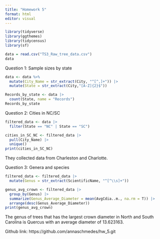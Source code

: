 ```yaml
---
title: "Homework 5"
format: html
editor: visual
---
```


```r
library(tidyverse)
library(ggthemes)
library(tidycensus)
library(sf)
```

```r
data = read.csv("TS3_Raw_tree_data.csv")
data
```

Question 1: Sample sizes by state

```r
data <- data %>%
  mutate(City_Name = str_extract(City, "^[^,]+")) |>
  mutate(State = str_extract(City,"[A-Z]{2}$"))

Records_by_state <- data |>
  count(State, name = "Records")
Records_by_state
```

Question 2: Cities in NC/SC

```r
filtered_data <- data |>
  filter(State == "NC" | State == "SC")

cities_in_SC_NC <- filtered_data |>
  pull(City_Name) |>
  unique()
print(cities_in_SC_NC)
```

They collected data from Charleston and Charlotte.

Question 3: Genera and species

```r
filtered_data <- filtered_data |>
  mutate(Genus = str_extract(ScientificName, "^[^\\s]+"))
```

```r
genus_avg_crown <- filtered_data |>
  group_by(Genus) |>
  summarize(Genus_Average_Diameter = mean(AvgCdia..m., na.rm = T)) |>
  arrange(desc(Genus_Average_Diameter))
print(genus_avg_crown)
```

The genus of trees that has the largest crown diameter in North and South Carolina is Quercus with an average diameter of 13.623163.

Github link: https://github.com/annaschmedes/hw_5.git
